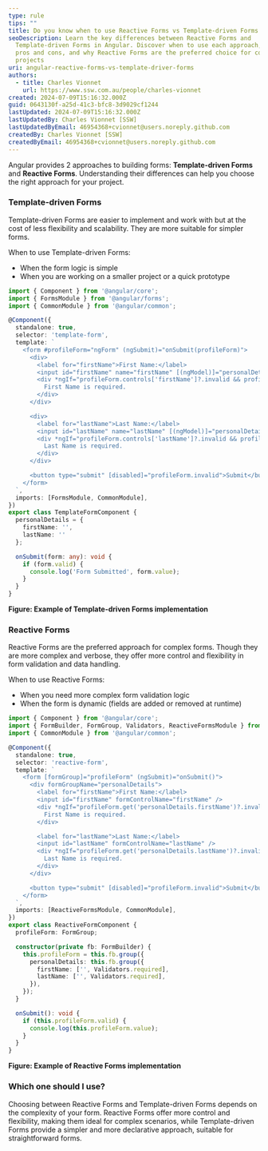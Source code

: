 ```yaml
---
type: rule
tips: ""
title: Do you know when to use Reactive Forms vs Template-driven Forms in Angular?
seoDescription: Learn the key differences between Reactive Forms and
  Template-driven Forms in Angular. Discover when to use each approach, their
  pros and cons, and why Reactive Forms are the preferred choice for complex
  projects
uri: angular-reactive-forms-vs-template-driver-forms
authors:
  - title: Charles Vionnet
    url: https://www.ssw.com.au/people/charles-vionnet
created: 2024-07-09T15:16:32.000Z
guid: 0643130f-a25d-41c3-bfc8-3d9029cf1244
lastUpdated: 2024-07-09T15:16:32.000Z
lastUpdatedBy: Charles Vionnet [SSW]
lastUpdatedByEmail: 46954368+cvionnet@users.noreply.github.com
createdBy: Charles Vionnet [SSW]
createdByEmail: 46954368+cvionnet@users.noreply.github.com
---
```


Angular provides 2 approaches to building forms: **Template-driven Forms** and **Reactive Forms**. Understanding their differences can help you choose the right approach for your project.
### Template-driven Forms

Template-driven Forms are easier to implement and work with but at the cost of less flexibility and scalability. They are more suitable for simpler forms.

When to use Template-driven Forms:

- When the form logic is simple
- When you are working on a smaller project or a quick prototype

```ts
import { Component } from '@angular/core';
import { FormsModule } from '@angular/forms';
import { CommonModule } from '@angular/common';

@Component({
  standalone: true,
  selector: 'template-form',
  template: `
    <form #profileForm="ngForm" (ngSubmit)="onSubmit(profileForm)">
      <div>
        <label for="firstName">First Name:</label>
        <input id="firstName" name="firstName" [(ngModel)]="personalDetails.firstName" required />
        <div *ngIf="profileForm.controls['firstName']?.invalid && profileForm.controls['firstName']?.touched">
          First Name is required.
        </div>
      </div>

      <div>
        <label for="lastName">Last Name:</label>
        <input id="lastName" name="lastName" [(ngModel)]="personalDetails.lastName" required />
        <div *ngIf="profileForm.controls['lastName']?.invalid && profileForm.controls['lastName']?.touched">
          Last Name is required.
        </div>
      </div>

      <button type="submit" [disabled]="profileForm.invalid">Submit</button>
    </form>
  `,
  imports: [FormsModule, CommonModule],
})
export class TemplateFormComponent {
  personalDetails = {
    firstName: '',
    lastName: ''
  };

  onSubmit(form: any): void {
    if (form.valid) {
      console.log('Form Submitted', form.value);
    }
  }
}
```
**Figure: Example of Template-driven Forms implementation**

### Reactive Forms

Reactive Forms are the preferred approach for complex forms. Though they are more complex and verbose, they offer more control and flexibility in form validation and data handling.

When to use Reactive Forms:

- When you need more complex form validation logic
- When the form is dynamic (fields are added or removed at runtime)

```ts
import { Component } from '@angular/core';
import { FormBuilder, FormGroup, Validators, ReactiveFormsModule } from '@angular/forms';
import { CommonModule } from '@angular/common';

@Component({
  standalone: true,
  selector: 'reactive-form',
  template: `
    <form [formGroup]="profileForm" (ngSubmit)="onSubmit()">
      <div formGroupName="personalDetails">
        <label for="firstName">First Name:</label>
        <input id="firstName" formControlName="firstName" />
        <div *ngIf="profileForm.get('personalDetails.firstName')?.invalid && profileForm.get('personalDetails.firstName')?.touched">
          First Name is required.
        </div>

        <label for="lastName">Last Name:</label>
        <input id="lastName" formControlName="lastName" />
        <div *ngIf="profileForm.get('personalDetails.lastName')?.invalid && profileForm.get('personalDetails.lastName')?.touched">
          Last Name is required.
        </div>
      </div>

      <button type="submit" [disabled]="profileForm.invalid">Submit</button>
    </form>
  `,
  imports: [ReactiveFormsModule, CommonModule],
})
export class ReactiveFormComponent {
  profileForm: FormGroup;

  constructor(private fb: FormBuilder) {
    this.profileForm = this.fb.group({
      personalDetails: this.fb.group({
        firstName: ['', Validators.required],
        lastName: ['', Validators.required],
      }),
    });
  }

  onSubmit(): void {
    if (this.profileForm.valid) {
      console.log(this.profileForm.value);
    }
  }
}
```
**Figure: Example of Reactive Forms implementation**

### Which one should I use?

Choosing between Reactive Forms and Template-driven Forms depends on the complexity of your form. Reactive Forms offer more control and flexibility, making them ideal for complex scenarios, while Template-driven Forms provide a simpler and more declarative approach, suitable for straightforward forms.
